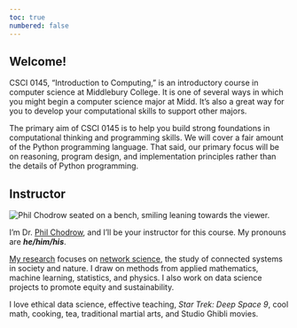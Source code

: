 ```yaml
---
toc: true
numbered: false
---
```


## Welcome! {.unnumbered .unlisted}

CSCI 0145, "Introduction to Computing," is an introductory course in computer science at Middlebury College. It is one of several ways in which you might begin a computer science major at Midd. It's also a great way for you to develop your computational skills to support other majors. 

The primary aim of CSCI 0145 is to help you build strong foundations in computational thinking and programming skills. We will cover a fair amount of the Python programming language. That said, our primary focus will be on reasoning, program design, and implementation principles rather than the details of Python programming. 

## Instructor

<img src="assets/img/sitting-cropped.png" class="img-responsive img-profile" alt="Phil Chodrow seated on a bench, smiling leaning towards the viewer.">


I'm Dr. [Phil Chodrow](www.philchodrow.com), and I'll be your instructor for this course. My pronouns are ***he/him/his***. 

[My research](research.qmd) focuses on [network science](https://en.wikipedia.org/wiki/Network_science), the study of connected systems in society and nature. I draw on methods from applied mathematics, machine learning, statistics, and physics. I also work on data science projects to promote equity and sustainability. 

I love ethical data science, effective teaching, *Star Trek: Deep Space 9*, cool math, cooking, tea, traditional martial arts, and Studio Ghibli movies. 


